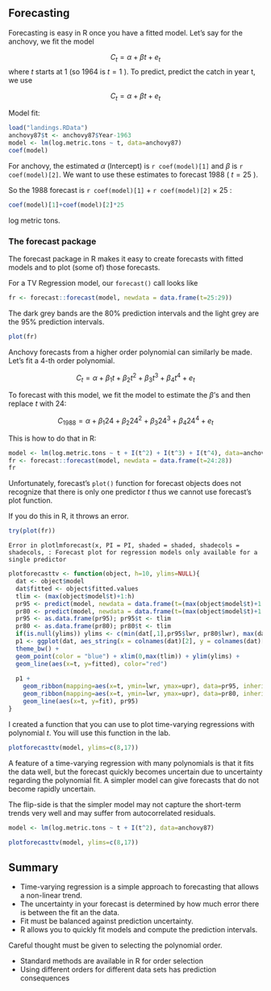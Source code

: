 ## Forecasting

Forecasting is easy in R once you have a fitted model.  Let's say for the anchovy, we fit the model

$$C_t = \alpha + \beta t + e_t$$
where $t$ starts at 1 (so 1964 is $t=1$ ).  To predict, predict the catch in year t, we use

$$C_t = \alpha + \beta t + e_t$$


Model fit:

```r
load("landings.RData")
anchovy87$t <- anchovy87$Year-1963
model <- lm(log.metric.tons ~ t, data=anchovy87)
coef(model)
```

For anchovy, the estimated $\alpha$ (Intercept) is `r coef(model)[1]` and $\beta$ is `r coef(model)[2]`.  We want to use these estimates to forecast 1988 ( $t=25$ ).

So the 1988 forecast is `r coef(model)[1]` + `r coef(model)[2]` $\times$ 25 :

```r
coef(model)[1]+coef(model)[2]*25
```

log metric tons.


### The forecast package

The forecast package in R makes it easy to create forecasts with fitted models and to plot (some of) those forecasts.

For a TV Regression model, our `forecast()` call looks like

```r
fr <- forecast::forecast(model, newdata = data.frame(t=25:29))
```

The dark grey bands are the 80% prediction intervals and the light grey are the 95% prediction intervals.

```r
plot(fr)
```


Anchovy forecasts from a higher order polynomial can similarly be made.  Let's fit a 4-th order polynomial.


$$C_t = \alpha + \beta_1 t + \beta_2 t^2 + \beta_3 t^3 + \beta_4 t^4 + e_t$$

To forecast with this model, we fit the model to estimate the $\beta$'s and then replace $t$ with $24$:

$$C_{1988} = \alpha + \beta_1 24 + \beta_2 24^2 + \beta_3 24^3 + \beta_4 24^4 + e_t$$

This is how to do that in R:

```r
model <- lm(log.metric.tons ~ t + I(t^2) + I(t^3) + I(t^4), data=anchovy87)
fr <- forecast::forecast(model, newdata = data.frame(t=24:28))
fr
```


Unfortunately, forecast's `plot()` function for forecast objects does not recognize that there is only one predictor $t$ thus we cannot use forecast's plot function.

If you do this in R, it throws an error.
```r
try(plot(fr))
```

```
Error in plotlmforecast(x, PI = PI, shaded = shaded, shadecols = shadecols, : Forecast plot for regression models only available for a single predictor
```


```r
plotforecasttv <- function(object, h=10, ylims=NULL){
  dat <- object$model
  dat$fitted <- object$fitted.values
  tlim <- (max(object$model$t)+1:h)
  pr95 <- predict(model, newdata = data.frame(t=(max(object$model$t)+1:h)), level=0.95, interval="prediction")
  pr80 <- predict(model, newdata = data.frame(t=(max(object$model$t)+1:h)), level=0.80, interval="prediction")
  pr95 <- as.data.frame(pr95); pr95$t <- tlim
  pr80 <- as.data.frame(pr80); pr80$t <- tlim
  if(is.null(ylims)) ylims <- c(min(dat[,1],pr95$lwr, pr80$lwr), max(dat[,1],pr95$upr, pr80$upr))
  p1 <- ggplot(dat, aes_string(x = colnames(dat)[2], y = colnames(dat)[1])) +
  theme_bw() +
  geom_point(color = "blue") + xlim(0,max(tlim)) + ylim(ylims) +
  geom_line(aes(x=t, y=fitted), color="red")
  
  p1 + 
    geom_ribbon(mapping=aes(x=t, ymin=lwr, ymax=upr), data=pr95, inherit.aes=FALSE, fill = "grey50") +
    geom_ribbon(mapping=aes(x=t, ymin=lwr, ymax=upr), data=pr80, inherit.aes=FALSE, fill = "grey75") +
    geom_line(aes(x=t, y=fit), pr95)
}
```

I created a function that you can use to plot time-varying regressions with polynomial $t$.  You will use this function in the lab.

```r
plotforecasttv(model, ylims=c(8,17))
```


A feature of a time-varying regression with many polynomials is that it fits the data well, but the forecast quickly becomes uncertain due to uncertainty regarding the polynomial fit.  A simpler model can give forecasts that do not become rapidly uncertain.

The flip-side is that the simpler model may not capture the short-term trends very well and may suffer from autocorrelated residuals.



```r
model <- lm(log.metric.tons ~ t + I(t^2), data=anchovy87)
```


```r
plotforecasttv(model, ylims=c(8,17))
```


## Summary

* Time-varying regression is a simple approach to forecasting that allows a non-linear trend.
* The uncertainty in your forecast is determined by how much error there is between the fit an the data.
* Fit must be balanced against prediction uncertainty.
* R allows you to quickly fit models and compute the prediction intervals.

Careful thought must be given to selecting the polynomial order.

* Standard methods are available in R for order selection
* Using different orders for different data sets has prediction consequences


